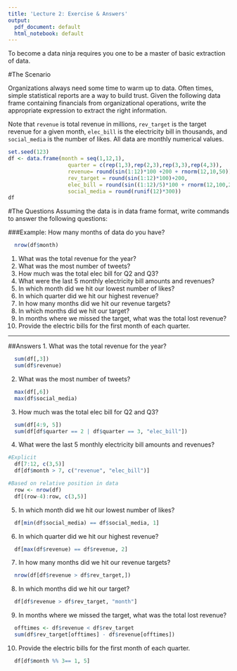 ```yaml
---
title: 'Lecture 2: Exercise & Answers'
output:
  pdf_document: default
  html_notebook: default
---
```


To become a data ninja requires you one to be a master of basic extraction of data.

#The Scenario

Organizations always need some time to warm up to data. Often times, simple statistical reports are a way to build trust. Given the following data frame containing financials from organizational operations, write the appropriate expression to extract the right information. 

Note that `revenue` is total revenue in millions, `rev_target` is the target revenue for a given month, `elec_bill` is the electricity bill in thousands, and `social_media` is the number of likes. All data are monthly numerical values.
```r
set.seed(123)
df <- data.frame(month = seq(1,12,1),
                   quarter = c(rep(1,3),rep(2,3),rep(3,3),rep(4,3)),
                   revenue= round(sin(1:12)*100 +200 + rnorm(12,10,50)),
                   rev_target = round(sin(1:12)*100)+200,
                   elec_bill = round(sin((1:12)/5)*100 + rnorm(12,100,20)),
                   social_media = round(runif(12)*300))
df
```

#The Questions
Assuming the data is in data frame format, write commands to answer the following questions:

###Example:
How many months of data do you have?
```r
  nrow(df$month)
```

1. What was the total revenue for the year?
2. What was the most number of tweets?
3. How much was the total elec bill for Q2 and Q3?
4. What were the last 5 monthly electricity bill amounts and revenues?
5. In which month did we hit our lowest number of likes?
6. In which quarter did we hit our highest revenue?
7. In how many months did we hit our revenue targets?
8. In which months did we hit our target?
9. In months where we missed the target, what was the total lost revenue?
10. Provide the electric bills for the first month of each quarter.

<hr>

##Answers
1. What was the total revenue for the year?
```r
  sum(df[,3])
  sum(df$revenue)
```

2. What was the most number of tweets?

```r
  max(df[,6])
  max(df$social_media)
```

3. How much was the total elec bill for Q2 and Q3?
```r
  sum(df[4:9, 5])
  sum(df[df$quarter == 2 | df$quarter == 3, "elec_bill"])
```

4. What were the last 5 monthly electricity bill amounts and revenues?
```r
#Explicit
  df[7:12, c(3,5)]
  df[df$month > 7, c("revenue", "elec_bill")]

#Based on relative position in data
  row <- nrow(df)
  df[(row-4):row, c(3,5)]
```

5. In which month did we hit our lowest number of likes?
```r
  df[min(df$social_media) == df$social_media, 1]
```


6. In which quarter did we hit our highest revenue?
```r
  df[max(df$revenue) == df$revenue, 2]
```

7. In how many months did we hit our revenue targets?
```r
  nrow(df[df$revenue > df$rev_target,])
```

8. In which months did we hit our target?
```r
  df[df$revenue > df$rev_target, "month"]
```

9. In months where we missed the target, what was the total lost revenue?
```r
  offtimes <- df$revenue < df$rev_target
  sum(df$rev_target[offtimes] - df$revenue[offtimes])
```

10. Provide the electric bills for the first month of each quarter.
```r
  df[df$month %% 3== 1, 5]
```



